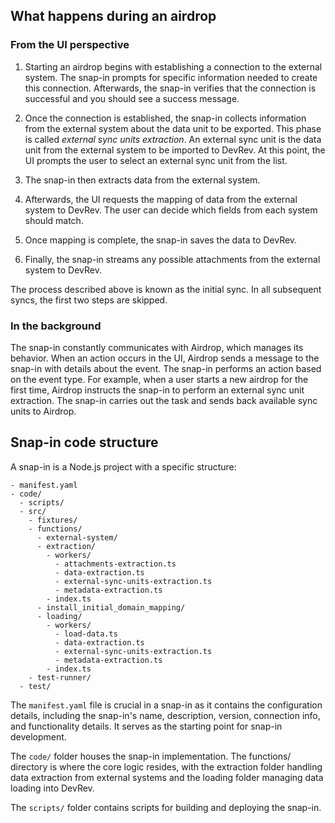 ## What happens during an airdrop

### From the UI perspective

1. Starting an airdrop begins with establishing a connection to the external system. The snap-in prompts for specific information needed to create this connection. Afterwards, the snap-in verifies that the connection is successful and you should see a success message.

2. Once the connection is established, the snap-in collects information from the external system about the data unit to be exported. This phase is called _external sync units extraction_. An external sync unit is the data unit from the external system to be imported to DevRev. At this point, the UI prompts the user to select an external sync unit from the list.

3. The snap-in then extracts data from the external system.

4. Afterwards, the UI requests the mapping of data from the external system to DevRev. The user can decide which fields from each system should match.

5. Once mapping is complete, the snap-in saves the data to DevRev.

6. Finally, the snap-in streams any possible attachments from the external system to DevRev.

The process described above is known as the initial sync. In all subsequent syncs, the first two steps are skipped.

### In the background

The snap-in constantly communicates with Airdrop, which manages its behavior. When an action occurs in the UI, Airdrop sends a message to the snap-in with details about the event. The snap-in performs an action based on the event type. For example, when a user starts a new airdrop for the first time, Airdrop instructs the snap-in to perform an external sync unit extraction. The snap-in carries out the task and sends back available sync units to Airdrop.

## Snap-in code structure

A snap-in is a Node.js project with a specific structure:

```
- manifest.yaml
- code/
  - scripts/
  - src/
    - fixtures/
    - functions/
      - external-system/
      - extraction/
        - workers/
          - attachments-extraction.ts
          - data-extraction.ts
          - external-sync-units-extraction.ts
          - metadata-extraction.ts
        - index.ts
      - install_initial_domain_mapping/
      - loading/
        - workers/
          - load-data.ts
          - data-extraction.ts
          - external-sync-units-extraction.ts
          - metadata-extraction.ts
        - index.ts
    - test-runner/
  - test/
```

The `manifest.yaml` file is crucial in a snap-in as it contains the configuration details, including the snap-in's name, description, version, connection info, and functionality details. It serves as the starting point for snap-in development.

The `code/` folder houses the snap-in implementation. The functions/ directory is where the core logic resides, with the extraction folder handling data extraction from external systems and the loading folder managing data loading into DevRev.

The `scripts/` folder contains scripts for building and deploying the snap-in.
